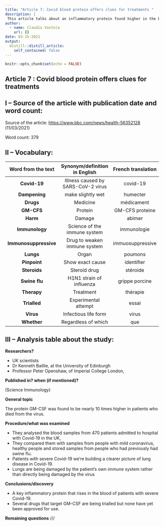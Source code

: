 ```yaml
---
title: "Article 7: Covid blood protein offers clues for treatments "
description: |
 This article talks about an inflammatory protein found higher in the blood of dead patients.
author:
  - name: Claudia Vastola
    url: {}
date: 03-15-2021
output:
  distill::distill_article:
    self_contained: false
---
```


```r
knitr::opts_chunk$set(echo = FALSE)
```

## Article 7 : Covid blood protein offers clues for treatments  


## I – Source of the article with publication date and word count:


Source of the article:  <https://www.bbc.com/news/health-56352128> (11/03/2021)


Word count: 379


## II – Vocabulary: 


| Word from the text | Synonym/definition in English | French translation | 
|:----------:|:-------------:|:------:|
| **Covid-19** | Illness caused by SARS-CoV-2 virus | covid-19|
| **Dampening** | make slightly wet | humecter |
| **Drugs** | Medicine | médicament |
| **GM-CFS** | Protein | GM-CFS proteine|
| **Harm** | Damage | abimer |
| **Immunology** | Science of the immune system | immunologie |
| **Immunosuppressive** | Drug to weaken immune system | immuosuppressive |
| **Lungs** | Organ | poumons |
| **Pinpoint** | Show exact cause | identifier |
| **Steroids** | Steroid drug | stéroide |
| **Swine flu** | H1N1 strain of influenza | grippe porcine |
| **Therapy** | Treatment | thérapie |
| **Trialled** | Experimental attempt | essai |
| **Virus** | Infectious life form | virus |
| **Whether** | Regardless of which | que |


## III – Analysis table about the study:


**Researchers?** 


* UK scientists 
* Dr Kenneth Baillie, at the University of Edinburgh 
* Professor Peter Openshaw, of Imperial College London,


**Published in? when (if mentioned)?**  


(Science Immunology)


**General topic**  


The protein GM-CSF  was found to be nearly 10 times higher in patients who died from the virus.


**Procedure/what was examined** 


* They analysed the blood samples from 470 patients admitted to hospital with Covid-19 in the UK, 
* They compared them with samples from people with mild coronavirus, healthy people and stored samples from people who had previously had swine flu.
* Patients with severe Covid-19 we're building a clearer picture of lung disease in Covid-19. 
* Lungs are being damaged by the patient's own immune system rather than directly being damaged by the virus



**Conclusions/discovery**   

 
* A key inflammatory protein that rises in the blood of patients with severe Covid-19.
* Several drugs that target GM-CSF are being trialled but none have yet been approved for use.

 
 
**Remaining questions**   ///
